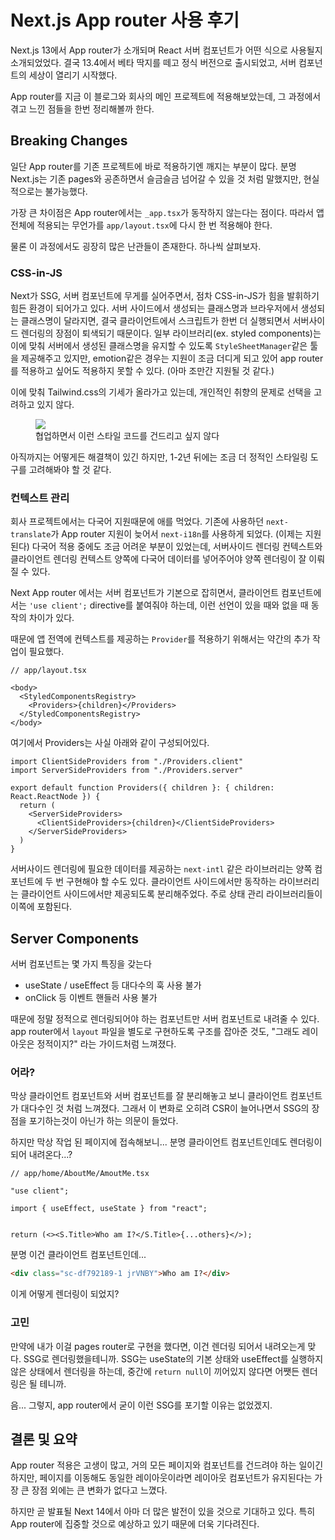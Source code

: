 # Next.js App router 사용 후기

Next.js 13에서 App router가 소개되며 React 서버 컴포넌트가 어떤 식으로 사용될지 소개되었었다.
결국 13.4에서 베타 딱지를 떼고 정식 버전으로 출시되었고, 서버 컴포넌트의 세상이 열리기 시작했다.

App router를 지금 이 블로그와 회사의 메인 프로젝트에 적용해보았는데, 그 과정에서 겪고 느낀 점들을 한번 정리해볼까 한다.

## Breaking Changes

일단 App router를 기존 프로젝트에 바로 적용하기엔 깨지는 부분이 많다. 분명 Next.js는 기존 pages와 공존하면서 슬금슬금 넘어갈 수 있을 것 처럼 말했지만, 현실적으로는 불가능했다.

가장 큰 차이점은 App router에서는 `_app.tsx`가 동작하지 않는다는 점이다. 따라서 앱 전체에 적용되는 무언가를 `app/layout.tsx`에 다시 한 번 적용해야 한다.

물론 이 과정에서도 굉장히 많은 난관들이 존재한다. 하나씩 살펴보자.

### CSS-in-JS

Next가 SSG, 서버 컴포넌트에 무게를 실어주면서, 점차 CSS-in-JS가 힘을 발휘하기 힘든 환경이 되어가고 있다.
서버 사이드에서 생성되는 클래스명과 브라우저에서 생성되는 클래스명이 달라지면, 결국 클라이언트에서 스크립트가 한번 더 실행되면서 서버사이드 렌더링의 장점이 퇴색되기 때문이다.
일부 라이브러리(ex. styled components)는 이에 맞춰 서버에서 생성된 클래스명을 유지할 수 있도록 `StyleSheetManager`같은 툴을 제공해주고 있지만,
emotion같은 경우는 지원이 조금 더디게 되고 있어 app router를 적용하고 싶어도 적용하지 못할 수 있다. (아마 조만간 지원될 것 같다.)

이에 맞춰 Tailwind.css의 기세가 올라가고 있는데, 개인적인 취향의 문제로 선택을 고려하고 있지 않다.

<figure>
  <img src="https://www.aleksandrhovhannisyan.com/assets/images/SlYrQIW6RE-1261.webp" />
  <figcaption>협업하면서 이런 스타일 코드를 건드리고 싶지 않다</figcaption>
</figure>

아직까지는 어떻게든 해결책이 있긴 하지만, 1-2년 뒤에는 조금 더 정적인 스타일링 도구를 고려해봐야 할 것 같다.

### 컨텍스트 관리

회사 프로젝트에서는 다국어 지원때문에 애를 먹었다. 기존에 사용하던 `next-translate`가 App router 지원이 늦어서 `next-i18n`를 사용하게 되었다. (이제는 지원된다)
다국어 적용 중에도 조금 어려운 부분이 있었는데, 서버사이드 렌더링 컨텍스트와 클라이언트 렌더링 컨텍스트 양쪽에 다국어 데이터를 넣어주어야 양쪽 렌더링이 잘 이뤄질 수 있다.

Next App router 에서는 서버 컴포넌트가 기본으로 잡히면서, 클라이언트 컴포넌트에서는 `'use client';` directive를 붙여줘야 하는데,
이런 선언이 있을 때와 없을 때 동작의 차이가 있다.

때문에 앱 전역에 컨텍스트를 제공하는 `Provider`를 적용하기 위해서는 약간의 추가 작업이 필요했다.

```tsx
// app/layout.tsx

<body>
  <StyledComponentsRegistry>
    <Providers>{children}</Providers>
  </StyledComponentsRegistry>
</body>
```

여기에서 Providers는 사실 아래와 같이 구성되어있다.

```tsx
import ClientSideProviders from "./Providers.client"
import ServerSideProviders from "./Providers.server"

export default function Providers({ children }: { children: React.ReactNode }) {
  return (
    <ServerSideProviders>
      <ClientSideProviders>{children}</ClientSideProviders>
    </ServerSideProviders>
  )
}
```

서버사이드 렌더링에 필요한 데이터를 제공하는 `next-intl` 같은 라이브러리는 양쪽 컴포넌트에 두 번 구현해야 할 수도 있다.
클라이언트 사이드에서만 동작하는 라이브러리는 클라이언트 사이드에서만 제공되도록 분리해주었다. 주로 상태 관리 라이브러리들이 이쪽에 포함된다.

## Server Components

서버 컴포넌트는 몇 가지 특징을 갖는다

- useState / useEffect 등 대다수의 훅 사용 불가
- onClick 등 이벤트 핸들러 사용 불가

때문에 정말 정적으로 렌더링되어야 하는 컴포넌트만 서버 컴포넌트로 내려줄 수 있다.
app router에서 `layout` 파일을 별도로 구현하도록 구조를 잡아준 것도, "그래도 레이아웃은 정적이지?" 라는 가이드처럼 느껴졌다.

### 어라?

막상 클라이언트 컴포넌트와 서버 컴포넌트를 잘 분리해놓고 보니 클라이언트 컴포넌트가 대다수인 것 처럼 느껴졌다.
그래서 이 변화로 오히려 CSR이 늘어나면서 SSG의 장점을 포기하는것이 아닌가 하는 의문이 들었다.

하지만 막상 작업 된 페이지에 접속해보니... 분명 클라이언트 컴포넌트인데도 렌더링이 되어 내려온다...?

```tsx
// app/home/AboutMe/AmoutMe.tsx

"use client";

import { useEffect, useState } from "react";


return (<><S.Title>Who am I?</S.Title>{...others}</>);
```

분명 이건 클라이언트 컴포넌트인데...

```html
<div class="sc-df792189-1 jrVNBY">Who am I?</div>
```

이게 어떻게 렌더링이 되었지?

### 고민

만약에 내가 이걸 pages router로 구현을 했다면, 이건 렌더링 되어서 내려오는게 맞다. SSG로 렌더링했을테니까.
SSG는 useState의 기본 상태와 useEffect를 실행하지 않은 상태에서 렌더링을 하는데, 중간에 `return null`이 끼어있지 않다면 어쨋든 렌더링은 될 테니까.

음... 그렇지, app router에서 굳이 이런 SSG를 포기할 이유는 없었겠지.

## 결론 및 요약

App router 적용은 고생이 많고, 거의 모든 페이지와 컴포넌트를 건드려야 하는 일이긴 하지만,
페이지를 이동해도 동일한 레이아웃이라면 레이아웃 컴포넌트가 유지된다는 가장 큰 장점 외에는 큰 변화가 없다고 느꼈다.

하지만 곧 발표될 Next 14에서 아마 더 많은 발전이 있을 것으로 기대하고 있다.
특히 App router에 집중할 것으로 예상하고 있기 때문에 더욱 기다려진다.
